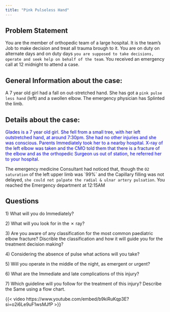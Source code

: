 ```yaml
---
title: "Pink Pulseless Hand"
---
```


::: callout-warning
## Problem Statement

You are the member of orthopedic team of a large hospital. It is the team's Job to make decision and treat all trauma brough to it. You are on duty on alternate days and on duty days `you are supposed to take decisions, operate and seek help on behalf of the team`. You received an emergency call at 12 midnight to attend a case.
:::

## General Information about the case:

A 7 year old girl had a fall on out-stretched hand. She has got a `pink pulse less hand` (left) and a swollen elbow. The emergency physician has Splinted the limb.

## Details about the case:

[Glades is a 7 year old girl. She fell from a small tree, with her left outstretched hand, at around 7:30pm. She had no other injuries and she was conscious. Parents Immediately took her to a nearby hospital. X-ray of the left elbow was taken and the CMO told them that there is a fracture of the elbow and as the orthopedic Surgeon us out of station, he referred her to your hospital.]{style="color: blue"}

The emergency medicine Consultant had noticed that, though the `O2 saturation` of the left upper limb was \`99%\` and the Capillary filling was not delayed, `she could not palpate the radial & ulnar artery pulsation`. You reached the Emergency department at 12:15AM

::: callout-caution
## Questions

1\) What will you do Immediately?

2\) What will you look for in the ✗ ray?

3\) Are you aware of any classification for the most common paediatric elbow fracture? Discrible the classification and how it will guide you for the treatment decision making?

4\) Considering the absence of pulse what actions will you take?

5\) Will you operate in the middle of the night, as emergent or urgent?

6\) What are the Immediate and late complications of this injury?

7\) Which guideline will you follow for the treatment of this injury? Describe the Same using a flow chart.
:::

{{< video https://www.youtube.com/embed/b9kiRuKqp3E?si=o2i6Le9uF1wsMJfP >}}
